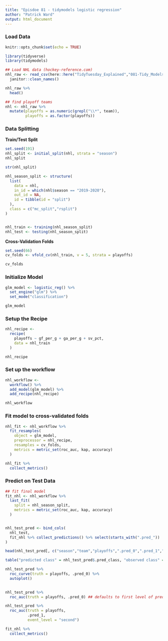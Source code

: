 ```yaml
---
title: "Episdoe 81 - tidymodels logistic regression"
author: "Patrick Ward"
output: html_document
---
```



### Load Data

```r
knitr::opts_chunk$set(echo = TRUE)

library(tidyverse)
library(tidymodels)

## Load NHL data (hockey-reference.com)
nhl_raw <- read_csv(here::here("TidyTuesday_Explained","081-Tidy_Models_5","nhl_data.csv")) %>%
  janitor::clean_names()

nhl_raw %>%
  head()

## find playoff teams
nhl <- nhl_raw %>%
  mutate(playoffs = as.numeric(grepl("\\*", team)),
         playoffs = as.factor(playoffs))

```


### Data Splitting

**Train/Test Split**

```r
set.seed(191)
nhl_split <- initial_split(nhl, strata = "season")
nhl_split

str(nhl_split)

nhl_season_split <- structure(
  list(
    data = nhl,
    in_id = which(nhl$season == "2019-2020"),
    out_id = NA,
    id = tibble(id = "split")
  ),
  class = c("mc_split","rsplit")
)


nhl_train <- training(nhl_season_split)
nhl_test <- testing(nhl_season_split)

```

**Cross-Validation Folds**

```r

set.seed(66)
cv_folds <- vfold_cv(nhl_train, v = 5, strata = playoffs) 

cv_folds
```


### Initialize Model

```r

glm_model <- logistic_reg() %>% 
  set_engine("glm") %>%
  set_mode("classification") 

glm_model
```


### Setup the Recipe

```r

nhl_recipe <- 
  recipe(
    playoffs ~ gf_per_g + ga_per_g + sv_pct,
    data = nhl_train
  )

nhl_recipe

```


### Set up the workflow

```r

nhl_workflow <-
  workflow() %>%
  add_model(glm_model) %>%
  add_recipe(nhl_recipe) 

nhl_workflow
```


### Fit model to cross-validated folds

```r

nhl_fit <- nhl_workflow %>% 
  fit_resamples(
    object = glm_model,
    preprocessor = nhl_recipe,
    resamples = cv_folds,
    metrics = metric_set(roc_auc, kap, accuracy)
  )

nhl_fit %>%
  collect_metrics()

```


### Predict on Test Data

```r

## fit final model
fit_nhl <- nhl_workflow %>% 
  last_fit(
    split = nhl_season_split,
    metrics = metric_set(roc_auc, kap, accuracy)
  )


nhl_test_pred <- bind_cols(
  nhl_test,
  fit_nhl %>% collect_predictions() %>% select(starts_with(".pred_"))
)

head(nhl_test_pred[, c("season","team","playoffs",".pred_0",".pred_1",".pred_class")])

table("predicted class" = nhl_test_pred$.pred_class, "observed class" = nhl_test_pred$playoffs)

nhl_test_pred %>% 
  roc_curve(truth = playoffs, .pred_0) %>% 
  autoplot()

 
nhl_test_pred %>% 
  roc_auc(truth = playoffs, .pred_0) ## defaults to first level of prediction class

nhl_test_pred %>% 
  roc_auc(truth = playoffs,
          .pred_1,
          event_level = "second") 

fit_nhl %>% 
  collect_metrics()

```

